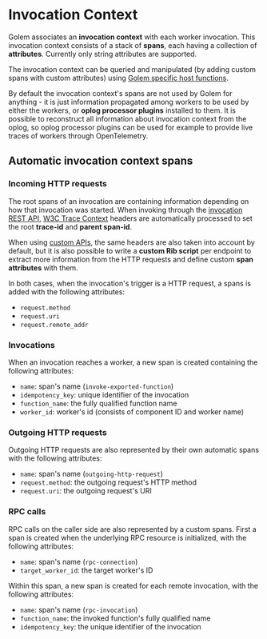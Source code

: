 # Invocation Context

Golem associates an **invocation context** with each worker invocation. This invocation context consists of a stack of **spans**, each having a collection of **attributes**. Currently only string attributes are supported.

The invocation context can be queried and manipulated (by adding custom spans with custom attributes) using [Golem specific host functions](/golem-host-functions).

By default the invocation context's spans are not used by Golem for anything - it is just information propagated among workers to be used by either the workers, or **oplog processor plugins** installed to them. It is possible to reconstruct all information about invocation context from the oplog, so oplog processor plugins can be used for example to provide live traces of workers through OpenTelemetry.

## Automatic invocation context spans

### Incoming HTTP requests
The root spans of an invocation are containing information depending on how that invocation was started. When invoking through the [invocation REST API](/invoke/http), [W3C Trace Context](https://www.w3.org/TR/trace-context/) headers are automatically processed to set the root **trace-id** and **parent span-id**.

When using [custom APIs](/invoke/making-custom-apis), the same headers are also taken into account by default, but it is also possible to write a **custom Rib script** per endpoint to extract more information from the HTTP requests and define custom **span attributes** with them.

In both cases, when the invocation's trigger is a HTTP request, a spans is added with the following attributes:

- `request.method`
- `request.uri`
- `request.remote_addr`

### Invocations
When an invocation reaches a worker, a new span is created containing the following attributes:

- `name`: span's name (`invoke-exported-function`)
- `idempotency_key`: unique identifier of the invocation
- `function_name`: the fully qualified function name
- `worker_id`: worker's id (consists of component ID and worker name)

### Outgoing HTTP requests
Outgoing HTTP requests are also represented by their own automatic spans with the following attributes:

- `name`: span's name (`outgoing-http-request`)
- `request.method`: the outgoing request's HTTP method
- `request.uri`: the outgoing request's URI

### RPC calls
RPC calls on the caller side are also represented by a custom spans. First a span is created when the underlying RPC resource is initialized, with the following attributes:

- `name`: span's name (`rpc-connection`)
- `target_worker_id`: the target worker's ID

Within this span, a new span is created for each remote invocation, with the following attributes:

- `name`: span's name (`rpc-invocation`)
- `function_name`: the invoked function's fully qualified name
- `idempotency_key`: the unique identifier of the invocation
